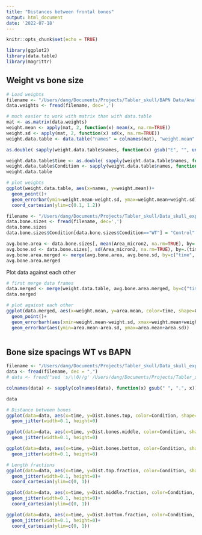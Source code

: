 ```yaml
---
title: "Distances between frontal bones"
output: html_document
date: '2022-07-18'
---
```


```r
knitr::opts_chunk$set(echo = TRUE)
```

```r
library(ggplot2)
library(data.table)
library(magrittr)

```


## Weight vs bone size
```r
# Load weights
filename <- "/Users/dang/Documents/Projects/Tabler_skull/BAPN Data/Analysis/Embryo Weights (Control Vs BAPN).txt"
data.weights <- fread(filename, dec=',')

# much easier to work with matrix than with data.table
mat <- as.matrix(data.weights)
weight.mean <- apply(mat, 2, function(x) mean(x, na.rm=TRUE))
weight.sd <- apply(mat, 2, function(x) sd(x, na.rm=TRUE))
weight.data.table <- data.table("names" = colnames(mat), "weight.mean" = weight.mean, "weight.sd" = weight.sd)

as.double( sapply(weight.data.table$names, function(x) gsub("E", "", unlist(strsplit(x, " "))[1])) )

weight.data.table$time <- as.double( sapply(weight.data.table$names, function(x) gsub("E", "", unlist(strsplit(x, " "))[1])) )
weight.data.table$Condition <- sapply(weight.data.table$names, function(x) unlist(strsplit(x, " "))[2])
weight.data.table

# plot weights
ggplot(weight.data.table, aes(x=names, y=weight.mean))+
  geom_point()+
  geom_errorbar(ymin=weight.mean-weight.sd, ymax=weight.mean+weight.sd)+
  coord_cartesian(ylim=c(0.1, 1.2))
```

```r
filename <- "/Users/dang/Documents/Projects/Tabler_skull/Data_skull_expansion/Analysed_data/Skull_expansion_2_annotated_bone_sizes.csv"
data.bone.sizes <- fread(filename, dec=',')
data.bone.sizes
data.bone.sizes$Condition[data.bone.sizes$Condition=="WT"] = "Control"

avg.bone.area <- data.bone.sizes[, mean(Area_micron2, na.rm=TRUE), by=.(time, Condition)] %>% setnames(., "V1", "area.mean")
avg.bone.sd <- data.bone.sizes[, sd(Area_micron2, na.rm=TRUE), by=.(time, Condition)] %>% setnames(., "V1", "area.sd")
avg.bone.area.merged <- merge(avg.bone.area, avg.bone.sd, by=c("time", "Condition"))
avg.bone.area.merged
```

Plot data against each other
```r
# first merge data frames
data.merged <- merge(weight.data.table, avg.bone.area.merged, by=c("time", "Condition"), all.x=TRUE)
data.merged

# plot against each other
ggplot(data.merged, aes(x=weight.mean, y=area.mean, color=time, shape=Condition))+
  geom_point()+
  geom_errorbarh(aes(xmin=weight.mean-weight.sd, xmax=weight.mean+weight.sd))+
  geom_errorbar(aes(ymin=area.mean-area.sd, ymax=area.mean+area.sd))
  
```

## Bone size spacings WT vs BAPN
```r

filename <- "/Users/dang/Documents/Projects/Tabler_skull/Data_skull_expansion/Analysed_data/Skull_expansion_2_annotated_other.csv"
data <- fread(filename, dec = ",")
# data <- fread("sed 's/\\0//g' /Users/dang/Documents/Projects/Tabler_skull/Model_parameters/density_estimates.csv", dec = ".")

colnames(data) <- sapply(colnames(data), function(x) gsub(" ", ".", x)) # replace spaces by . in column names

data
```

```r
# Distance between bones
ggplot(data=data, aes(x=time, y=Dist.bones.top, color=Condition, shape=microscope))+
  geom_jitter(width=0.1, height=0)

ggplot(data=data, aes(x=time, y=Dist.bones.middle, color=Condition, shape=microscope))+
  geom_jitter(width=0.1, height=0)

ggplot(data=data, aes(x=time, y=Dist.bones.bottom, color=Condition, shape=microscope))+
  geom_jitter(width=0.1, height=0)

```


```r
# Length fractions
ggplot(data=data, aes(x=time, y=Dist.top.fraction, color=Condition, shape=microscope))+
  geom_jitter(width=0.1, height=0)+
  coord_cartesian(ylim=c(0, 1))

ggplot(data=data, aes(x=time, y=Dist.middle.fraction, color=Condition, shape=microscope))+
  geom_jitter(width=0.1, height=0)+
  coord_cartesian(ylim=c(0, 1))

ggplot(data=data, aes(x=time, y=Dist.bottom.fraction, color=Condition, shape=microscope))+
  geom_jitter(width=0.1, height=0)+
  coord_cartesian(ylim=c(0, 1))
```
